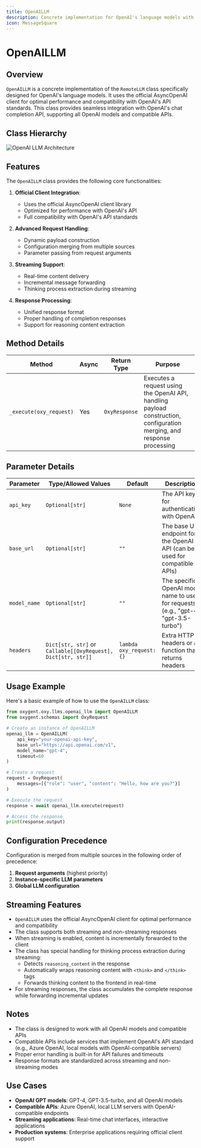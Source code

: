 ```yaml
---
title: OpenAILLM
description: Concrete implementation for OpenAI's language models with official AsyncOpenAI client integration
icon: MessageSquare
---
```


# OpenAILLM

## Overview

`OpenAILLM` is a concrete implementation of the `RemoteLLM` class specifically designed for OpenAI's language models. It uses the official AsyncOpenAI client for optimal performance and compatibility with OpenAI's API standards. This class provides seamless integration with OpenAI's chat completion API, supporting all OpenAI models and compatible APIs.

## Class Hierarchy

![OpenAI LLM Architecture](https://storage.jd.com/opponent/AI/1.png)

## Features

The `OpenAILLM` class provides the following core functionalities:

1. **Official Client Integration**:
   - Uses the official AsyncOpenAI client library
   - Optimized for performance with OpenAI's API
   - Full compatibility with OpenAI's API standards

2. **Advanced Request Handling**:
   - Dynamic payload construction
   - Configuration merging from multiple sources
   - Parameter passing from request arguments

3. **Streaming Support**:
   - Real-time content delivery
   - Incremental message forwarding
   - Thinking process extraction during streaming

4. **Response Processing**:
   - Unified response format
   - Proper handling of completion responses
   - Support for reasoning content extraction

## Method Details

| Method | Async | Return Type | Purpose |
| ------ | ----------------- | ------------ | ------- |
| `_execute(oxy_request)` | Yes | `OxyResponse` | Executes a request using the OpenAI API, handling payload construction, configuration merging, and response processing |

## Parameter Details

| Parameter | Type/Allowed Values | Default | Description |
| --------- | -------------------- | ------- | ----------- |
| `api_key` | `Optional[str]` | `None` | The API key for authentication with OpenAI |
| `base_url` | `Optional[str]` | `""` | The base URL endpoint for the OpenAI API (can be used for compatible APIs) |
| `model_name` | `Optional[str]` | `""` | The specific OpenAI model name to use for requests (e.g., "gpt-4", "gpt-3.5-turbo") |
| `headers` | `Dict[str, str]` or `Callable[[OxyRequest], Dict[str, str]]` | `lambda oxy_request: {}` | Extra HTTP headers or a function that returns headers |

## Usage Example

Here's a basic example of how to use the `OpenAILLM` class:

```python
from oxygent.oxy.llms.openai_llm import OpenAILLM
from oxygent.schemas import OxyRequest

# Create an instance of OpenAILLM
openai_llm = OpenAILLM(
    api_key="your-openai-api-key",
    base_url="https://api.openai.com/v1",
    model_name="gpt-4",
    timeout=60
)

# Create a request
request = OxyRequest(
    messages=[{"role": "user", "content": "Hello, how are you?"}]
)

# Execute the request
response = await openai_llm.execute(request)

# Access the response
print(response.output)
```

## Configuration Precedence

Configuration is merged from multiple sources in the following order of precedence:

1. **Request arguments** (highest priority)
2. **Instance-specific LLM parameters**
3. **Global LLM configuration**

## Streaming Features

- `OpenAILLM` uses the official AsyncOpenAI client for optimal performance and compatibility
- The class supports both streaming and non-streaming responses
- When streaming is enabled, content is incrementally forwarded to the client
- The class has special handling for thinking process extraction during streaming:
  - Detects `reasoning_content` in the response
  - Automatically wraps reasoning content with `<think>` and `</think>` tags
  - Forwards thinking content to the frontend in real-time
- For streaming responses, the class accumulates the complete response while forwarding incremental updates

## Notes

- The class is designed to work with all OpenAI models and compatible APIs
- Compatible APIs include services that implement OpenAI's API standard (e.g., Azure OpenAI, local models with OpenAI-compatible servers)
- Proper error handling is built-in for API failures and timeouts
- Response formats are standardized across streaming and non-streaming modes

## Use Cases

- **OpenAI GPT models**: GPT-4, GPT-3.5-turbo, and all OpenAI models
- **Compatible APIs**: Azure OpenAI, local LLM servers with OpenAI-compatible endpoints
- **Streaming applications**: Real-time chat interfaces, interactive applications
- **Production systems**: Enterprise applications requiring official client support
